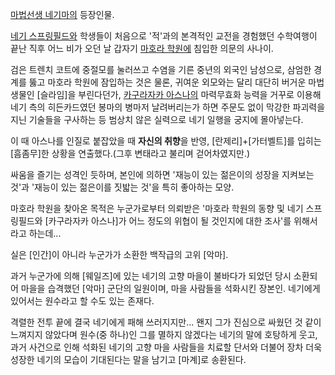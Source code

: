 [[마법선생 네기마]]의 등장인물.

[[네기 스프링필드]]와 학생들이 처음으로 '적'과의 본격적인 교전을 경험했던 수학여행이 끝난 직후 어느 비가 오던 날 갑자기 [[마호라 학원]]에 침입한 의문의 사나이. 

검은 트렌치 코트에 중절모를 눌러쓰고 수염을 기른 중년의 외국인 남성으로, 삼엄한 경계를 뚫고 마호라 학원에 잠입하는 것은 물론, 귀여운 외모와는 달리 대단히 버거운 마법생물인 [슬라임]을 부린다던가, [[카구라자카 아스나]]의 마력무효화 능력을 거꾸로 이용해 네기 측의 히든카드였던 봉마의 병마저 날려버리는가 하면 주문도 없이 막강한 파괴력을 지닌 기술들을 구사하는 등 범상치 않은 실력으로 네기 일행을 궁지에 몰아넣는다.

이 때 아스나를 인질로 붙잡았을 때 '''자신의 취향'''을 반영, [란제리]+[가터벨트]를 입히는 [흠좀무]한 상황을 연출했다.(그후 변태라고 불리며 걷어차였지만.)

싸움을 즐기는 성격인 듯하며, 본인에 의하면 '재능이 있는 젊은이의 성장을 지켜보는 것'과 '재능이 있는 젊은이를 짓밟는 것'을 특히 좋아하는 모양.

마호라 학원을 찾아온 목적은 누군가로부터 의뢰받은 '마호라 학원의 동향 및 네기 스프링필드와 [카구라자카 아스나]가 어느 정도의 위협이 될 것인지에 대한 조사'를 위해서라고 하는데... 

실은 [인간]이 아니라 누군가가 소환한 백작급의 고위 [악마]. 

과거 누군가에 의해 [웨일즈]에 있는 네기의 고향 마을이 불바다가 되었던 당시 소환되어 마을을 습격했던 [악마] 군단의 일원이며, 마을 사람들을 석화시킨 장본인. 네기에게 있어서는 원수라고 할 수도 있는 존재다.

격렬한 전투 끝에 결국 네기에게 패해 쓰러지지만... 왠지 그가 진심으로 싸웠던 것 같이 느껴지지 않았다며 원수(중 하나)인 그를 멸하지 않겠다는 네기의 말에 호탕하게 웃고, 과거 사건으로 인해 석화된 네기의 고향 마을 사람들을 치료할 단서와 더불어 장차 더욱 성장한 네기의 모습이 기대된다는 말을 남기고 [마계]로 송환된다.
